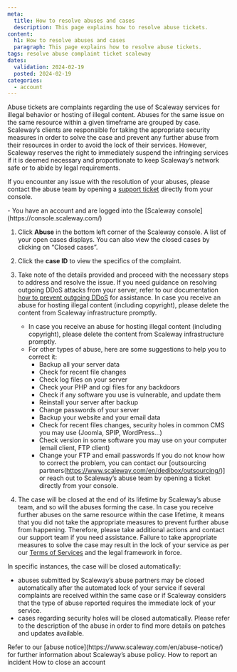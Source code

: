```yaml
---
meta:
  title: How to resolve abuses and cases
  description: This page explains how to resolve abuse tickets.
content:
  h1: How to resolve abuses and cases
  paragraph: This page explains how to resolve abuse tickets.
tags: resolve abuse complaint ticket scaleway
dates:
  validation: 2024-02-19
  posted: 2024-02-19
categories:
  - account
---
```


Abuse tickets are complaints regarding the use of Scaleway services for illegal behavior or hosting of illegal content. Abuses for the same issue on the same resource within a given timeframe are grouped by case.
Scaleway’s clients are responsible for taking the appropriate security measures in order to solve the case and prevent any further abuse from their resources in order to avoid the lock of their services.
However, Scaleway reserves the right to immediately suspend the infringing services if it is deemed necessary and proportionate to keep Scaleway’s network safe or to abide by legal requirements.

If you encounter any issue with the resolution of your abuses, please contact the abuse team by opening a [support ticket](https://console.scaleway.com/support/tickets/create) directly from your console.

<Message type="requirement">
  - You have an account and are logged into the [Scaleway console](https://console.scaleway.com/)
</Message>

1. Click **Abuse** in the bottom left corner of the Scaleway console. A list of your open cases displays. You can also view the closed cases by clicking on “Closed cases”.
2. Click the **case ID** to view the specifics of the complaint.
3. Take note of the details provided and proceed with the necessary steps to address and resolve the issue. 
    <Message type="tip">
      If you need guidance on resolving outgoing DDoS attacks from your server, refer to our documentation [how to prevent outgoing DDoS](https://www.scaleway.com/en/docs/compute/instances/reference-content/preventing-outgoing-ddos/) for assistance.
    </Message>In case you receive an abuse for hosting illegal content (including copyright), please delete the content from Scaleway infrastructure promptly.
    * In case you receive an abuse for hosting illegal content (including copyright), please delete the content from Scaleway infrastructure promptly. 
    * For other types of abuse, here are some suggestions to help you to correct it:
        * Backup all your server data
        * Check for recent file changes
        * Check log files on your server
        * Check your PHP and cgi files for any backdoors
        * Check if any software you use is vulnerable, and update them
        * Reinstall your server after backup
        * Change passwords of your server
        * Backup your website and your email data
        * Check for recent files changes, security holes in common CMS you may use (Joomla, SPIP, WordPress…)
        * Check version in some software you may use on your computer (email client, FTP client)
        * Change your FTP and email passwords
    If you do not know how to correct the problem, you can contact our [outsourcing partners(https://www.scaleway.com/en/dedibox/outsourcing/)] or reach out to Scaleway’s abuse team by opening a ticket directly from your console.

4. The case will be closed at the end of its lifetime by Scaleway’s abuse team, and so will the abuses forming the case.
   In case you receive further abuses on the same resource within the case lifetime, it means that you did not take the appropriate measures to prevent further abuse from happening. 
   Therefore, please take additional actions and contact our support team if you need assistance. Failure to take appropriate measures to solve the case may result in the lock of your service as per our [Terms of Services](https://www.scaleway.com/en/contracts/) and the legal framework in force. 

In specific instances, the case will be closed automatically:
* abuses submitted by Scaleway’s abuse partners may be closed automatically after the automated lock of your service if several complaints are received within the same case or if Scaleway considers that the type of abuse reported requires the immediate lock of your service.
* cases regarding security holes will be closed automatically. Please refer to the description of the abuse in order to find more details on patches and updates available.

<Message type="note">
  Refer to our [abuse notice](https://www.scaleway.com/en/abuse-notice/) for further information about Scaleway’s abuse policy.
</Message>

<Navigation title="See also">
  <PreviousButton to="/console/account/how-to/report-incident/">How to report an incident</PreviousButton>
  <NextButton to="/console/account/how-to/close-account/">How to close an account</NextButton>
</Navigation>
